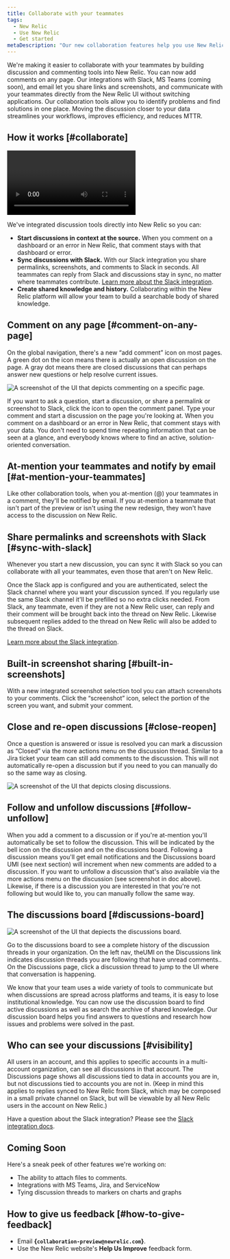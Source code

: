 ```yaml
---
title: Collaborate with your teammates
tags:
  - New Relic 
  - Use New Relic
  - Get started
metaDescription: "Our new collaboration features help you use New Relic to solve problems together"
---
```





We're making it easier to collaborate with your teammates by building discussion and commenting tools into New Relic. You can now add comments on any page. Our integrations with Slack, MS Teams (coming soon), and email let you share links and screenshots, and communicate with your teammates directly from the New Relic UI without switching applications. Our collaboration tools allow you to identify problems and find solutions in one place. Moving the discussion closer to your data streamlines your workflows, improves efficiency, and reduces MTTR.

## How it works [#collaborate]

<Video
 type="wistia"
 id="m4b6y854wi"
/>

We've integrated discussion tools directly into New Relic so you can: 

* **Start discussions in context at the source.** When you comment on a dashboard or an error in New Relic, that comment stays with that dashboard or error.
* **Sync discussions with Slack.**  With our Slack integration you share permalinks, screenshots, and comments to Slack in seconds. All teammates  can reply from Slack and discussions stay in sync, no matter where teammates contribute. [Learn more about the Slack integration](https://docs-preview.newrelic.com/docs/collaboration-slack-integration).
* **Create shared knowledge and history.** Collaborating within the New Relic platform will allow your team to build a searchable body of shared knowledge.
## Comment on any page [#comment-on-any-page]

On the global navigation, there's a new “add comment” icon on most pages. A green dot on the icon means there is actually an open discussion on the page. A gray dot means there are closed discussions that can perhaps answer new questions or help resolve current issues. 

<img
  title="Comment on any page "
  alt="A screenshot of the UI that depicts commenting on a specific page."
  src={green_dot}
/>

If you want to ask a question, start a discussion, or share a permalink or screenshot to Slack, click the icon to open the comment panel. Type your comment and start a discussion on the page you're looking at. When you comment on a dashboard or an error in New Relic, that comment stays with your data. You don't need to spend time repeating information that can be seen at a glance, and everybody knows where to find an active, solution-oriented conversation.

## At-mention your teammates and notify by email [#at-mention-your-teammates]

Like other collaboration tools, when you at-mention (@) your teammates in a comment, they'll be notified by email. If you at-mention a teammate that isn't part of the preview or isn't using the new redesign, they won't have access to the discussion on New Relic. 

## Share permalinks and screenshots with Slack [#sync-with-slack]

Whenever you start a new discussion, you can sync it with Slack so you can collaborate with all your teammates, even those that aren't on New Relic.

Once the Slack app is configured and you are authenticated, select the Slack channel where you want your discussion synced. If you regularly use the same Slack channel it'll be prefilled so no extra clicks needed. From Slack, any teammate, even if they are not a New Relic user, can reply and their comment will be brought back into the thread on New Relic. Likewise subsequent replies added to the thread on New Relic will also be added to the thread on Slack.

[Learn more about the Slack integration](https://docs-preview.newrelic.com/docs/collaboration-slack-integration).

## Built-in screenshot sharing [#built-in-screenshots]

With a new integrated screenshot selection tool you can attach screenshots to your comments. Click the “screenshot” icon, select the portion of the screen you want, and submit your comment. 

## Close and re-open discussions [#close-reopen]

Once a question is answered or issue is resolved you can mark a discussion as “Closed” via the more actions menu on the discussion thread. Similar to a Jira ticket your team can still add comments to the discussion. This will not automatically re-open a discussion but if you need to you can manually do so the same way as closing.

<img
  title="Close and reopen discussions "
  alt="A screenshot of the UI that depicts closing discussions."
  src={close_and_reopen_discussions}
/>

## Follow and unfollow discussions [#follow-unfollow]

When you add a comment to a discussion or if you're at-mention you'll automatically be set to follow the discussion. This will be indicated by the bell icon on the discussion and on the discussions board. Following a discussion means you'll get email notifications and the Discussions board UMI (see next section) will increment when new comments are added to a discussion. If you want to unfollow a discussion that's also available via the more actions menu on the discussion (see screenshot in doc above).  Likewise, if there is a discussion you are interested in that you're not following but would like to, you can manually follow the same way. 

## The discussions board [#discussions-board]

<img
  title="Discussions board"
  alt="A screenshot of the UI that depiects the discussions board."
  src={collaboration_discussion_board_new}
/>

Go to the discussions board to see a complete history of the discussion threads in your organization. On the left nav, theUMI on the Discussions link indicates discussion threads you are following that have unread comments.. On the Discussions page, click a discussion thread to jump to the UI where that conversation is happening.

We know that your team uses a wide variety of tools to communicate but when discussions are spread across platforms and teams, it is easy to lose institutional knowledge. You can now use the discussion board to find active discussions as well as search the archive of shared knowledge. Our discussion board helps you find answers to questions and research how issues and problems were solved in the past.

## Who can see your discussions [#visibility]

All users in an account, and this applies to specific accounts in a multi-account organization, can see all discussions in that account. The Discussions page shows all discussions tied to data in accounts you are in, but not discussions tied to accounts you are not in.  (Keep in mind this applies to replies synced to New Relic from Slack, which may be composed in a small private channel on Slack, but will be viewable by all New Relic users in the account on New Relic.)

Have a question about the Slack integration? Please see the [Slack integration docs](https://docs-preview.newrelic.com/docs/collaboration-slack-integration).

## Coming Soon

Here's a sneak peek of other features we're working on:
* The ability to attach files to comments.
* Integrations with MS Teams, Jira, and ServiceNow
* Tying discussion threads to markers on charts and graphs

## How to give us feedback [#how-to-give-feedback]

* Email **{`collaboration-preview@newrelic.com`}**.
* Use the New Relic website's **Help Us Improve** feedback form.